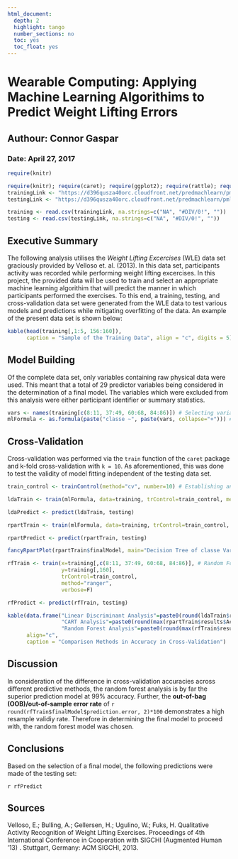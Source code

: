 ```yaml
---
html_document:
  depth: 2
  highlight: tango
  number_sections: no
  toc: yes
  toc_float: yes
---
```


# Wearable Computing: Applying Machine Learning Algorithims to Predict Weight Lifting Errors
## Authour: Connor Gaspar
### Date: April 27, 2017

```r
require(knitr)
```

```r
require(knitr); require(caret); require(ggplot2); require(rattle); require(ranger); require(e1071)
trainingLink <- "https://d396qusza40orc.cloudfront.net/predmachlearn/pml-training.csv"
testingLink <- "https://d396qusza40orc.cloudfront.net/predmachlearn/pml-testing.csv"

training <- read.csv(trainingLink, na.strings=c("NA", "#DIV/0!", ""))
testing <- read.csv(testingLink, na.strings=c("NA", "#DIV/0!", ""))
```

## Executive Summary

The following analysis utilises the *Weight Lifting Excercises* (WLE) data set graciously provided by Velloso et. al. (2013). In this data set, participants activity was recorded while performing weight lifting excercises. In this project, the provided data will be used to train and select an appropriate machine learning algorithim that will predict the manner in which participants performed the exercises. To this end, a training, testing, and cross-validation data set were generated from the WLE data to test various models and predictions while mitigating overfitting of the data. An example of the present data set is shown below:

```r
kable(head(training[,1:5, 156:160]),
      caption = "Sample of the Training Data", align = "c", digits = 5)
```

## Model Building

Of the complete data set, only variables containing raw physical data were used. This meant that a total of 29 predictor variables being considered in the determination of a final model. The variables which were excluded from this analysis were either participant identifier or summary statistics. 

```r
vars <- names(training[c(8:11, 37:49, 60:68, 84:86)]) # Selecting variables of interest
mlFormula <- as.formula(paste("classe ~", paste(vars, collapse="+"))) # Generating a formula object
```

## Cross-Validation

Cross-validation was performed via the ``train`` function of the ``caret`` package and k-fold cross-validation with `k = 10`. As aforementioned, this was done to test the validity of model fitting independent of the testing data set. 

```r
train_control <- trainControl(method="cv", number=10) # Establishing an object to conduct cross-validation
```


```r
ldaTrain <- train(mlFormula, data=training, trControl=train_control, method="lda") # LDA Training

ldaPredict <- predict(ldaTrain, testing)
```

```r
rpartTrain <- train(mlFormula, data=training, trControl=train_control, method="rpart") # CART Training

rpartPredict <- predict(rpartTrain, testing)

fancyRpartPlot(rpartTrain$finalModel, main="Decision Tree of classe Variable", sub="")
```

```r
rfTrain <- train(x=training[,c(8:11, 37:49, 60:68, 84:86)], # Random Forest (ranger) Training
                 y=training[,160],
                 trControl=train_control,
                 method="ranger",
                 verbose=F)

rfPredict <- predict(rfTrain, testing)
```

```r
kable(data.frame("Linear Discriminant Analysis"=paste0(round(ldaTrain$results$Accuracy*100, 0), "%"),
                 "CART Analysis"=paste0(round(max(rpartTrain$results$Accuracy)*100, 0), "%"),
                 "Random Forest Analysis"=paste0(round(max(rfTrain$results$Accuracy)*100, 0), "%")),
      align="c", 
      caption = "Comparison Methods in Accuracy in Cross-Validation")
```

## Discussion

In consideration of the difference in cross-validation accuracies across different predictive methods, the random forest analysis is by far the superior prediction model at 99% accuracy. Further, the **out-of-bag (OOB)/out-of-sample error rate** of ``r round(rfTrain$finalModel$prediction.error, 2)*100`` demonstrates a high resample validiy rate. Therefore in determining the final model to proceed with, the random forest model was chosen.

## Conclusions

Based on the selection of a final model, the following predictions were made of the testing set:

``r rfPredict``

## Sources

Velloso, E.; Bulling, A.; Gellersen, H.; Ugulino, W.; Fuks, H. Qualitative Activity Recognition of Weight Lifting Exercises. Proceedings of 4th International Conference in Cooperation with SIGCHI (Augmented Human '13) . Stuttgart, Germany: ACM SIGCHI, 2013.
